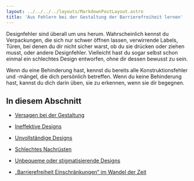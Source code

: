 ```yaml
---
layout: ../../../../layouts/MarkdownPostLayout.astro
title: 'Aus Fehlern bei der Gestaltung der Barrierefreiheit lernen'
---
```


Designfehler sind überall um uns herum. Wahrscheinlich kennst du Verpackungen,
die sich nur schwer öffnen lassen, verwirrende Labels, Türen, bei denen du dir
nicht sicher warst, ob du sie drücken oder ziehen musst, oder andere Designfehler.
Vielleicht hast du sogar selbst schon einmal ein schlechtes Design entworfen, ohne
dir dessen bewusst zu sein.

Wenn du eine Behinderung hast, kennst du bereits alle Konstruktionsfehler und -mängel,
die dich persönlich betreffen. Wenn du keine Behinderung hast, kannst du dich
darin üben, sie zu erkennen, wenn sie dir begegnen.

## In diesem Abschnitt

- [Versagen bei der Gestaltung](/tutorials/ux-design/exklusives-design-vermeiden/aus-fehlern-lernen/versagen-bei-der-gestaltung)

- [Ineffektive Designs](/tutorials/ux-design/exklusives-design-vermeiden/aus-fehlern-lernen/ineffektive-designs)

- [Unvollständige Designs](/tutorials/ux-design/exklusives-design-vermeiden/aus-fehlern-lernen/unvollständige-designs)

- [Schlechtes Nachrüsten](/tutorials/ux-design/exklusives-design-vermeiden/aus-fehlern-lernen/schlechtes-nachruesten)

- [Unbequeme oder stigmatisierende Designs](/tutorials/ux-design/exklusives-design-vermeiden/aus-fehlern-lernen/unbequeme-oder-stigmatisierende-designs)

- [„Barrierefreiheit Einschränkungen“ im Wandel der Zeit](/tutorials/ux-design/exklusives-design-vermeiden/aus-fehlern-lernen/barrierefreiheit-einschraenkungen-im-wandel-der-zeit)
